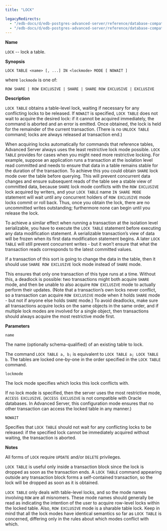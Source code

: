 ```yaml
---
title: "LOCK"

legacyRedirects:
  - "/edb-docs/d/edb-postgres-advanced-server/reference/database-compatibility-for-oracle-developers-sql-guide/13/lock.html"
  - "/edb-docs/d/edb-postgres-advanced-server/reference/database-compatibility-for-oracle-developers-sql-guide/latest/lock.html"
---
```


<div id="lock" class="registered_link"></div>

**Name**

`LOCK` -- lock a table.

**Synopsis**

```text
LOCK TABLE <name> [, ...] IN <lockmode> MODE [ NOWAIT ]
```

where `lockmode` is one of:

```
ROW SHARE | ROW EXCLUSIVE | SHARE | SHARE ROW EXCLUSIVE | EXCLUSIVE
```

**Description**

`LOCK TABLE` obtains a table-level lock, waiting if necessary for any conflicting locks to be released. If `NOWAIT` is specified, `LOCK TABLE` does not wait to acquire the desired lock: if it cannot be acquired immediately, the command is aborted and an error is emitted. Once obtained, the lock is held for the remainder of the current transaction. (There is no `UNLOCK TABLE` command; locks are always released at transaction end.)

When acquiring locks automatically for commands that reference tables, Advanced Server always uses the least restrictive lock mode possible. `LOCK TABLE` provides for cases when you might need more restrictive locking. For example, suppose an application runs a transaction at the isolation level read committed and needs to ensure that data in a table remains stable for the duration of the transaction. To achieve this you could obtain `SHARE` lock mode over the table before querying. This will prevent concurrent data changes and ensure subsequent reads of the table see a stable view of committed data, because `SHARE` lock mode conflicts with the `ROW EXCLUSIVE` lock acquired by writers, and your `LOCK TABLE` name `IN SHARE MODE` statement will wait until any concurrent holders of `ROW EXCLUSIVE` mode locks commit or roll back. Thus, once you obtain the lock, there are no uncommitted writes outstanding; furthermore none can begin until you release the lock.

To achieve a similar effect when running a transaction at the isolation level serializable, you have to execute the `LOCK TABLE` statement before executing any data modification statement. A serializable transaction’s view of data will be frozen when its first data modification statement begins. A later `LOCK TABLE` will still prevent concurrent writes - but it won’t ensure that what the transaction reads corresponds to the latest committed values.

If a transaction of this sort is going to change the data in the table, then it should use `SHARE ROW EXCLUSIVE` lock mode instead of `SHARE` mode.

This ensures that only one transaction of this type runs at a time. Without this, a deadlock is possible: two transactions might both acquire `SHARE` mode, and then be unable to also acquire `ROW EXCLUSIVE` mode to actually perform their updates. (Note that a transaction’s own locks never conflict, so a transaction can acquire `ROW EXCLUSIVE` mode when it holds `SHARE` mode - but not if anyone else holds `SHARE` mode.) To avoid deadlocks, make sure all transactions acquire locks on the same objects in the same order, and if multiple lock modes are involved for a single object, then transactions should always acquire the most restrictive mode first.

**Parameters**

`name`

 The name (optionally schema-qualified) of an existing table to lock.

 The command `LOCK TABLE a, b;` is equivalent to `LOCK TABLE a; LOCK TABLE b`. The tables are locked one-by-one in the order specified in the `LOCK TABLE` command.

`lockmode`

 The lock mode specifies which locks this lock conflicts with.

 If no lock mode is specified, then the server uses the most restrictive mode, `ACCESS EXCLUSIVE`. (`ACCESS EXCLUSIVE` is not compatible with Oracle databases. In Advanced Server, this configuration mode ensures that no other transaction can access the locked table in any manner.)

`NOWAIT`

 Specifies that `LOCK TABLE` should not wait for any conflicting locks to be released: if the specified lock cannot be immediately acquired without waiting, the transaction is aborted.

**Notes**

All forms of `LOCK` require `UPDATE` and/or `DELETE` privileges.

`LOCK TABLE` is useful only inside a transaction block since the lock is dropped as soon as the transaction ends. A `LOCK TABLE` command appearing outside any transaction block forms a self-contained transaction, so the lock will be dropped as soon as it is obtained.

`LOCK TABLE` only deals with table-level locks, and so the mode names involving `ROW` are all misnomers. These mode names should generally be read as indicating the intention of the user to acquire row-level locks within the locked table. Also, `ROW EXCLUSIVE` mode is a sharable table lock. Keep in mind that all the lock modes have identical semantics so far as `LOCK TABLE` is concerned, differing only in the rules about which modes conflict with which.
